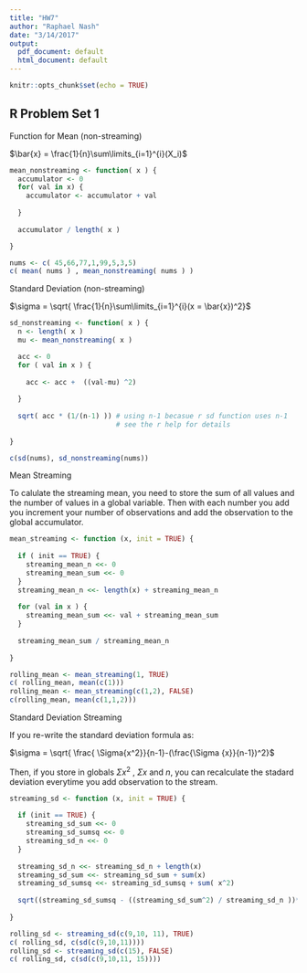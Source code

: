 ```yaml
---
title: "HW7"
author: "Raphael Nash"
date: "3/14/2017"
output:
  pdf_document: default
  html_document: default
---
```


```r
knitr::opts_chunk$set(echo = TRUE)
```

## R Problem Set 1


Function for Mean (non-streaming)

$\bar{x} = \frac{1}{n}\sum\limits_{i=1}^{i}(X_i)$
```r

mean_nonstreaming <- function( x ) {
  accumulator <- 0 
  for( val in x) {
    accumulator <- accumulator + val
   
  }
  
  accumulator / length( x )

}

```


```r

nums <- c( 45,66,77,1,99,5,3,5)
c( mean( nums ) , mean_nonstreaming( nums ) ) 

```


Standard Deviation (non-streaming)

$\sigma = \sqrt{ \frac{1}{n}\sum\limits_{i=1}^{i}(x = \bar{x})^2}$
```r

sd_nonstreaming <- function( x ) {
  n <- length( x )
  mu <- mean_nonstreaming( x ) 

  acc <- 0
  for ( val in x ) {
 
    acc <- acc +  ((val-mu) ^2) 
  
  }
  
  sqrt( acc * (1/(n-1) )) # using n-1 becasue r sd function uses n-1 
                          # see the r help for details 
  
}

```

```r

c(sd(nums), sd_nonstreaming(nums))

```

Mean Streaming

To calulate the streaming mean, you need to store the sum of all values and the number of values in a global variable.  Then with each number you add you increment your number of observations and add the observation to the global accumulator. 
```r

mean_streaming <- function (x, init = TRUE) {
  
  if ( init == TRUE) {
    streaming_mean_n <<- 0 
    streaming_mean_sum <<- 0
  }
  streaming_mean_n <<- length(x) + streaming_mean_n
  
  for (val in x ) {
    streaming_mean_sum <<- val + streaming_mean_sum
  }
  
  streaming_mean_sum / streaming_mean_n
  
}

```


```r
rolling_mean <- mean_streaming(1, TRUE)
c( rolling_mean, mean(c(1))) 
rolling_mean <- mean_streaming(c(1,2), FALSE)
c(rolling_mean, mean(c(1,1,2))) 

```


Standard Deviation Streaming

If you re-write the standard deviation formula as:

$\sigma = \sqrt{ \frac{ \Sigma{x^2}}{n-1}-(\frac{\Sigma {x}}{n-1})^2}$

Then, if you store in globals $\Sigma{x^2}$ , $\Sigma {x}$ and $n$, you can recalculate the stadard deviation everytime you add observation to the stream.  
```r
streaming_sd <- function (x, init = TRUE) {
  
  if (init == TRUE) {
    streaming_sd_sum <<- 0
    streaming_sd_sumsq <<- 0
    streaming_sd_n <<- 0
  }
  
  streaming_sd_n <<- streaming_sd_n + length(x)
  streaming_sd_sum <<- streaming_sd_sum + sum(x)
  streaming_sd_sumsq <<- streaming_sd_sumsq + sum( x^2)
  
  sqrt((streaming_sd_sumsq - ((streaming_sd_sum^2) / streaming_sd_n ))*(1/(streaming_sd_n-1)))
  
}
```



```r

rolling_sd <- streaming_sd(c(9,10, 11), TRUE) 
c( rolling_sd, c(sd(c(9,10,11))))
rolling_sd <- streaming_sd(c(15), FALSE) 
c( rolling_sd, c(sd(c(9,10,11, 15))))


```



